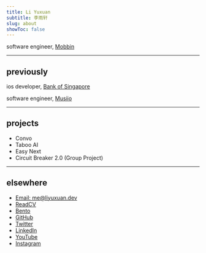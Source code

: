 ```yaml
---
title: Li Yuxuan
subtitle: 李雨轩
slug: about
showToc: false
---
```


software engineer, [Mobbin](https://mobbin.com)

---

## previously

ios developer, [Bank of Singapore](https://www.bankofsingapore.com)

software engineer, [Musiio](https://www.musiio.com)

---

## projects

<ul className='flex flex-col gap-2 text-sm [&_*]:font-normal'>
  <li>
    <CustomLink href='https://convo.website'>Convo</CustomLink>
  </li>
  <li>
    <CustomLink href='https://taboo-ai.com'>Taboo AI</CustomLink>
  </li>
  <li>
    <CustomLink href='https://www.npmjs.com/package/easy-next'>
      Easy Next
    </CustomLink>
  </li>
  <li>
    <CustomLink href='https://youtu.be/1vXQv4OH5wU?si=YimreHIqqAIu4lC9'>
      Circuit Breaker 2.0 (Group Project)
    </CustomLink>
  </li>
</ul>

---

## elsewhere

- [Email: me@liyuxuan.dev](mailto:me@liyuxuan.dev)
- [ReadCV](https://read.cv/liyuxuan)
- [Bento](https://bento.me/liyuxuan)
- [GitHub](https://www.github.com/xmliszt)
- [Twitter](https://www.twitter.com/xmliszt)
- [LinkedIn](https://www.linkedin.com/in/li-yuxuan/)
- [YouTube](https://youtube.com/@bbfishstudio8837)
- [Instagram](https://instagram.com/xmliszt)
